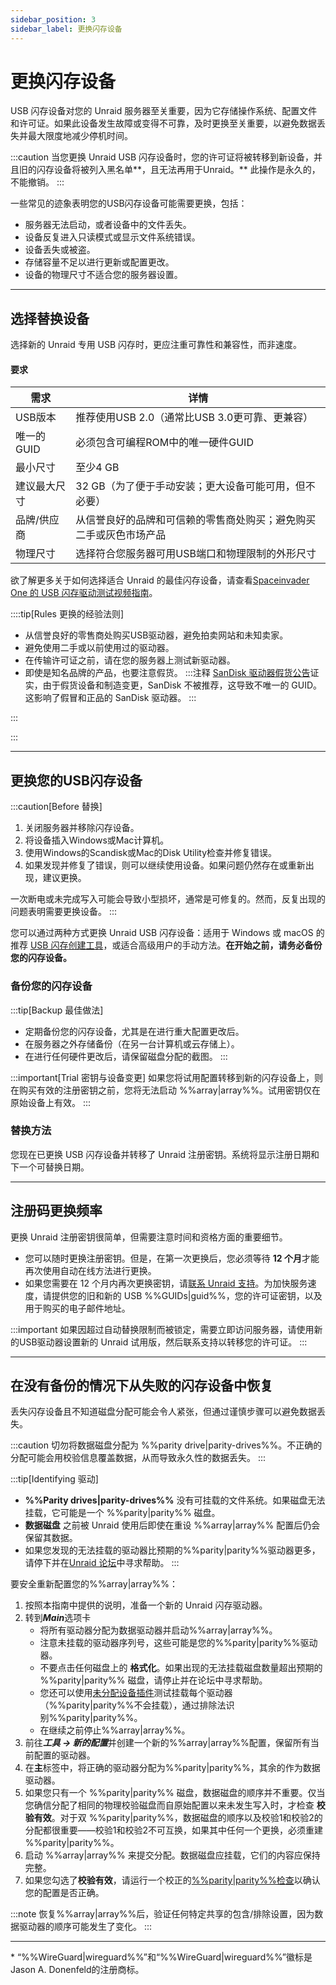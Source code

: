 ```yaml
---
sidebar_position: 3
sidebar_label: 更换闪存设备
---
```



# 更换闪存设备

USB 闪存设备对您的 Unraid 服务器至关重要，因为它存储操作系统、配置文件和许可证。如果此设备发生故障或变得不可靠，及时更换至关重要，以避免数据丢失并最大限度地减少停机时间。

:::caution
当您更换 Unraid USB 闪存设备时，您的许可证将被转移到新设备，并且旧的闪存设备将被列入黑名单\*\*，且无法再用于Unraid。\*\* 此操作是永久的，不能撤销。
:::

一些常见的迹象表明您的USB闪存设备可能需要更换，包括：

- 服务器无法启动，或者设备中的文件丢失。
- 设备反复进入只读模式或显示文件系统错误。
- 设备丢失或被盗。
- 存储容量不足以进行更新或配置更改。
- 设备的物理尺寸不适合您的服务器设置。

---

## 选择替换设备

选择新的 Unraid 专用 USB 闪存时，更应注重可靠性和兼容性，而非速度。

<h4>要求</h4>

| 需求      | 详情                                |
| ------- | --------------------------------- |
| USB版本   | 推荐使用USB 2.0（通常比USB 3.0更可靠、更兼容）    |
| 唯一的GUID | 必须包含可编程ROM中的唯一硬件GUID              |
| 最小尺寸    | 至少4 GB                            |
| 建议最大尺寸  | 32 GB（为了便于手动安装；更大设备可能可用，但不必要）     |
| 品牌/供应商  | 从信誉良好的品牌和可信赖的零售商处购买；避免购买二手或灰色市场产品 |
| 物理尺寸    | 选择符合您服务器可用USB端口和物理限制的外形尺寸         |

欲了解更多关于如何选择适合 Unraid 的最佳闪存设备，请查看[Spaceinvader One 的 USB 闪存驱动测试视频指南](https://www.youtube.com/watch?v=jjkaidlZmgs)。

::::tip[Rules 更换的经验法则]

- 从信誉良好的零售商处购买USB驱动器，避免拍卖网站和未知卖家。
- 避免使用二手或以前使用过的驱动器。
- 在传输许可证之前，请在您的服务器上测试新驱动器。
- 即使是知名品牌的产品，也要注意假货。
  :::注释
  [SanDisk 驱动器假货公告](https://forums.unraid.net/topic/119052-psa-on-sandisk-usbs/)证实，由于假货设备和制造变更，SanDisk 不被推荐，这导致不唯一的 GUID。这影响了假冒和正品的 SanDisk 驱动器。
  :::

:::

:::

---

## 更换您的USB闪存设备

:::caution[Before 替换]

1. 关闭服务器并移除闪存设备。
2. 将设备插入Windows或Mac计算机。
3. 使用Windows的Scandisk或Mac的Disk Utility检查并修复错误。
4. 如果发现并修复了错误，则可以继续使用设备。如果问题仍然存在或重新出现，建议更换。

一次断电或未完成写入可能会导致小型损坏，通常是可修复的。然而，反复出现的问题表明需要更换设备。
:::

您可以通过两种方式更换 Unraid USB 闪存设备：适用于 Windows 或 macOS 的推荐 [USB 闪存创建工具](https://unraid.net/download)，或适合高级用户的手动方法。**在开始之前，请务必备份您的闪存设备。**

### 备份您的闪存设备

<Tabs>
  <TabItem value="webgui" label="通过 WebGUI" default>
    <BackupUsingWebGUI />
  </TabItem>

  <TabItem value="手册" label="手动复制">
    <BackupManualMethod />
  </TabItem>
</Tabs>

:::tip[Backup 最佳做法]

- 定期备份您的闪存设备，尤其是在进行重大配置更改后。
- 在服务器之外存储备份（在另一台计算机或云存储上）。
- 在进行任何硬件更改后，请保留磁盘分配的截图。
  :::

:::important[Trial 密钥与设备变更]
如果您将试用配置转移到新的闪存设备上，则在购买有效的注册密钥之前，您将无法启动 %%array|array%%。试用密钥仅在原始设备上有效。
:::

### 替换方法

<Tabs>
  <TabItem value="创建者" label="使用USB创建工具" default>
    <ReplacementUsingCreator />
  </TabItem>

  <TabItem value="手册" label="手动方法">
    <ReplacementManualMethod />
  </TabItem>
</Tabs>

您现在已更换 USB 闪存设备并转移了 Unraid 注册密钥。系统将显示注册日期和下一个可替换日期。

---

## 注册码更换频率

更换 Unraid 注册密钥很简单，但需要注意时间和资格方面的重要细节。

- 您可以随时更换注册密钥。但是，在第一次更换后，您必须等待 **12 个月**才能再次使用自动在线方法进行更换。
- 如果您需要在 12 个月内再次更换密钥，请[联系 Unraid 支持](https://unraid.net/contact)。为加快服务速度，请提供您的旧和新的 USB %%GUIDs|guid%%，您的许可证密钥，以及用于购买的电子邮件地址。

:::important
如果因超过自动替换限制而被锁定，需要立即访问服务器，请使用新的USB驱动器设置新的 Unraid 试用版，然后联系支持以转移您的许可证。
:::

---

## 在没有备份的情况下从失败的闪存设备中恢复

丢失闪存设备且不知道磁盘分配可能会令人紧张，但通过谨慎步骤可以避免数据丢失。

:::caution
切勿将数据磁盘分配为 %%parity drive|parity-drives%%。不正确的分配可能会用校验信息覆盖数据，从而导致永久性的数据丢失。
:::

:::tip[Identifying 驱动]

- **%%Parity drives|parity-drives%%** 没有可挂载的文件系统。如果磁盘无法挂载，它可能是一个 %%parity|parity%% 磁盘。
- **数据磁盘** 之前被 Unraid 使用后即使在重设 %%array|array%% 配置后仍会保留其数据。
- 如果您发现的无法挂载的驱动器比预期的%%parity|parity%%驱动器更多，请停下并在[Unraid 论坛](https://forums.unraid.net/)中寻求帮助。
  :::

要安全重新配置您的%%array|array%%：

1. 按照本指南中提供的说明，准备一个新的 Unraid 闪存驱动器。
2. 转到***Main***选项卡
   - 将所有驱动器分配为数据驱动器并启动%%array|array%%。
   - 注意未挂载的驱动器序列号，这些可能是您的%%parity|parity%%驱动器。
   - 不要点击任何磁盘上的 **格式化**。如果出现的无法挂载磁盘数量超出预期的 %%parity|parity%% 磁盘，请停止并在论坛中寻求帮助。
   - 您还可以使用[未分配设备插件](https://unraid.net/community/apps?q=Unassigned%20Devices)测试挂载每个驱动器（%%parity|parity%%不会挂载），通过排除法识别%%parity|parity%%。
   - 在继续之前停止%%array|array%%。
3. 前往***工具 → 新的配置***并创建一个新的%%array|array%%配置，保留所有当前配置的驱动器。
4. 在**主**标签中，将正确的驱动器分配为%%parity|parity%%，其余的作为数据驱动器。
5. 如果您只有一个 %%parity|parity%% 磁盘，数据磁盘的顺序并不重要。仅当您确信分配了相同的物理校验磁盘而自原始配置以来未发生写入时，才检查 **校验有效**。对于双 %%parity|parity%%，数据磁盘的顺序以及校验1和校验2的分配都很重要——校验1和校验2不可互换，如果其中任何一个更换，必须重建 %%parity|parity%%。
6. 启动 %%array|array%% 来提交分配。数据磁盘应挂载，它们的内容应保持完整。
7. 如果您勾选了**校验有效**，请运行一个校正的[%%parity|parity%%检查](../../using-unraid-to/manage-storage/array-configuration.mdx#checking-array-devices)以确认您的配置是否正确。

:::note
恢复%%array|array%%后，验证任何特定共享的包含/排除设置，因为数据驱动器的顺序可能发生了变化。
:::

---

\* “%%WireGuard|wireguard%%”和“%%WireGuard|wireguard%%”徽标是Jason A. Donenfeld的注册商标。
